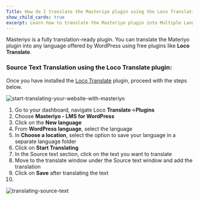 ```yaml
---
Title: How do I translate the Masteriyo plugin using the Loco Translation plugin?
show_child_cards: true
excerpt: Learn how to translate the Masteriyo plugin into Multiple Languages supported by WordPress.
---
```


Masteriyo is a fully translation-ready plugin. You can translate the Materiyo plugin into any language offered by WordPress using free plugins like **Loco Translate**. 

### Source Text Translation using the Loco Translate plugin:

Once you have installed the [Loco Translate](https://wordpress.org/plugins/loco-translate) plugin, proceed with the steps below. 

![start-translating-your-website-with-masteriyo](https://user-images.githubusercontent.com/24367265/189650571-763c7645-3968-4b91-b0d7-a2e7fd92f73f.png)

1. Go to your dashboard, navigate Loco **Translate**->**Plugins**
2. Choose  **Masteriyo - LMS for WordPress**
3. Click on the **New language**
4. From  **WordPress language**, select the language
5. In **Choose a location**, select the option to save your language in a separate language folder
6. Click on **Start Translating**
7. In the Source text section, click on the text you want to translate
8. Move to the translate window under the Source text window and add the translation
9. Click on **Save** after translating the text
10. 


![translating-source-text](https://user-images.githubusercontent.com/24367265/189650518-f257816f-421f-4046-8ea6-8f02fe051774.png)


